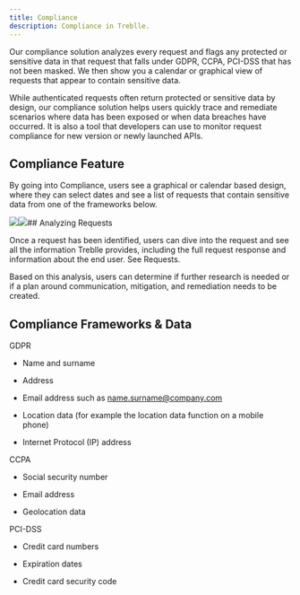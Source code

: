 ```yaml
---
title: Compliance
description: Compliance in Treblle.
---
```


Our compliance solution analyzes every request and flags any protected or sensitive data in that request that falls under GDPR, CCPA, PCI-DSS that has not been masked. We then show you a calendar or graphical view of requests that appear to contain sensitive data.

While authenticated requests often return protected or sensitive data by design, our compliance solution helps users quickly trace and remediate scenarios where data has been exposed or when data breaches have occurred. It is also a tool that developers can use to monitor request compliance for new version or newly launched APIs.

## Compliance Feature

By going into Compliance, users see a graphical or calendar based design, where they can select dates and see a list of requests that contain sensitive data from one of the frameworks below.

![](https://lh7-rt.googleusercontent.com/docsz/AD_4nXdTv4PFV4Qq7cpA3tFP-wncUVx_fCZpnZ1ygKEc53f_DW206s9j0d93Ac3cv20KP9OvitqeS_Q1kZU1YYodsBoNy9GJ9d9RB5VJlnCecroLWsdC4G8E1TaUAuvzbmotlMJZbNSwzjVZP8TVUQpU21lec1U?key=9MtK_-9XZTvH4lZiB-h_QA)![](https://lh7-rt.googleusercontent.com/docsz/AD_4nXeTrrt9LK-EgYJIOf9t_p8J2cQhYBMWp_GkCm66FrSc9Hqb20TVoh6uj2uyq06jigLOxvSKhuVFCx8mlozNkADam3rjSKdwNbhoLtpi21xz2MgWC0Fpx4ko9HiAeRtOmHLuqOgi4KXR1rTS-RV3FmStCPhm?key=9MtK_-9XZTvH4lZiB-h_QA)\## Analyzing Requests

Once a request has been identified, users can dive into the request and see all the information Treblle provides, including the full request response and information about the end user. See Requests.

Based on this analysis, users can determine if further research is needed or if a plan around communication, mitigation, and remediation needs to be created.

## Compliance Frameworks & Data

GDPR

- Name and surname

- Address

- Email address such as name.surname@company.com

- Location data (for example the location data function on a mobile phone)

- Internet Protocol (IP) address

CCPA

- Social security number

- Email address

- Geolocation data

PCI-DSS

- Credit card numbers

- Expiration dates

- Credit card security code